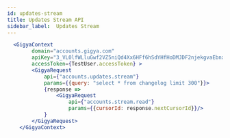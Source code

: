 ```yaml
---
id: updates-stream
title: Updates Stream API 
sidebar_label:  Updates Stream
---
```


```jsx live
  <GigyaContext
        domain="accounts.gigya.com"
        apiKey="3_VL0lfWLluGwf2VZ5niQd4Xx6HFf6hSdYHfHoDMJDF2njekgvaEbnxryRAsaXwZK2"
        accessToken={TestUser.accessToken} >
        <GigyaRequest
            api={"accounts.updates.stream"}
            params={{query: "select * from changelog limit 300"}}>
            {response =>
                <GigyaRequest
                    api={"accounts.stream.read"}
                    params={{cursorId: response.nextCursorId}}/>
            }
        </GigyaRequest>
    </GigyaContext>

```